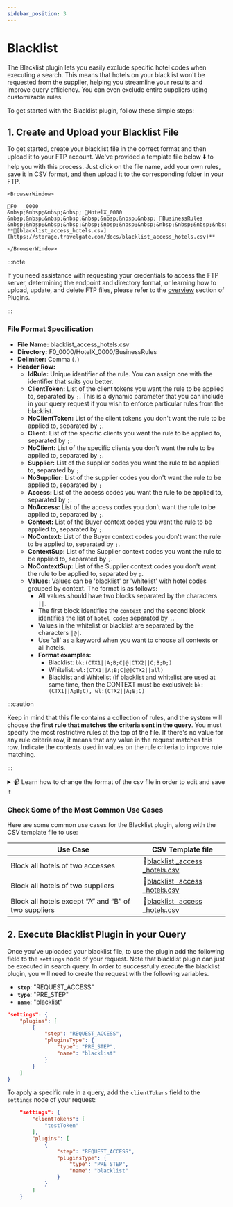 ```yaml
---
sidebar_position: 3
---
```


# Blacklist

The Blacklist plugin lets you easily exclude specific hotel codes when executing a search. This means that hotels on your blacklist won't be requested from the supplier, helping you streamline your results and improve query efficiency. You can even exclude entire suppliers using customizable rules.

To get started with the Blacklist plugin, follow these simple steps:

## 1. Create and Upload your Blacklist File

To get started, create your blacklist file in the correct format and then upload it to your FTP account. We've provided a template file below ⬇️ to help you with this process. Just click on the file name, add your own rules, save it in CSV format, and then upload it to the corresponding folder in your FTP.

```mdx-code-block
<BrowserWindow>

📁F0  _0000  
&nbsp;&nbsp;&nbsp;&nbsp; 📁HotelX_0000  
&nbsp;&nbsp;&nbsp;&nbsp;&nbsp;&nbsp;&nbsp;&nbsp; 📁BusinessRules  
&nbsp;&nbsp;&nbsp;&nbsp;&nbsp;&nbsp;&nbsp;&nbsp;&nbsp;&nbsp;&nbsp;&nbsp; **📄[blacklist_access_hotels.csv](https://storage.travelgate.com/docs/blacklist_access_hotels.csv)**

</BrowserWindow>
```

:::note

If you need assistance with requesting your credentials to access the FTP server, determining the endpoint and directory format, or learning how to upload, update, and delete FTP files, please refer to the [overview](../plugins/overview) section of Plugins.

:::

### File Format Specification

* **File Name:** blacklist_access_hotels.csv
* **Directory:** F0_0000/HotelX_0000/BusinessRules
* **Delimiter:** Comma (`,`)
* **Header Row:**
	* **IdRule:** Unique identifier of the rule. You can assign one with the identifier that suits you better.
	* **ClientToken:** List of the client tokens you want the rule to be applied to, separated by `;`. This is a dynamic parameter that you can include in your query request if you wish to enforce particular rules from the blacklist.
	* **NoClientToken:** List of the client tokens you don't want the rule to be applied to, separated by `;`. 
	* **Client:** List of the specific clients you want the rule to be applied to, separated by `;`. 
	* **NoClient:** List of the specific clients you don't want the rule to be applied to, separated by `;`. 
	* **Supplier:** List of the supplier codes you want the rule to be applied to, separated by `;`. 
	* **NoSupplier:** List of the supplier codes you don't want the rule to be applied to, separated by `;` 
	* **Access:** List of the access codes you want the rule to be applied to, separated by `;`. 
	* **NoAccess:** List of the access codes you don't want the rule to be applied to, separated by `;`. 
	* **Context:** List of the Buyer context codes you want the rule to be applied to, separated by `;`. 
	* **NoContext:** List of the Buyer context codes you don't want the rule to be applied to, separated by `;`. 
	* **ContextSup:** List of the Supplier context codes you want the rule to be applied to, separated by `;`. 
	* **NoContextSup:** List of the Supplier context codes you don't want the rule to be applied to, separated by `;`. 
	* **Values:** Values can be 'blacklist' or 'whitelist' with hotel codes grouped by context. The format is as follows:
		* All values should have two blocks separated by the characters `||`.
		* The first block identifies the `context` and the second block identifies the list of `hotel codes` separated by `;`. 
		* Values in the whitelist or blacklist are separated by the characters `|@|`.
		* Use 'all' as a keyword when you want to choose all contexts or all hotels.
		* **Format examples:**
			* Blacklist: `bk:(CTX1||A;B;C|@|CTX2||C;B;D;)`
			* Whitelist: `wl:(CTX1||A;B;C|@|CTX2||all)`
			* Blacklist and Whitelist (if blacklist and whitelist are used at same time, then the CONTEXT must be exclusive): `bk:(CTX1||A;B;C), wl:(CTX2||A;B;C)`


:::caution

Keep in mind that this file contains a collection of rules, and the system will choose **the first rule that matches the criteria sent in the query**. You must specify the most restrictive rules at the top of the file. If there's no value for any rule criteria row, it means that any value in the request matches this row. Indicate the contexts used in values on the rule criteria to improve rule matching.

:::


<details>
    <summary>📹 Learn how to change the format of the csv file in order to edit and save it</summary>
    <div>
        <div><iframe width="560" height="315" src="https://www.youtube.com/embed/XkOk3SkZ0Sg?si=TYhN1QfMwYE1fusw&amp;controls=0" title="YouTube video player" frameborder="0" allow="accelerometer; autoplay; clipboard-write; encrypted-media; gyroscope; picture-in-picture; web-share" allowfullscreen></iframe></div>
    </div>
</details>


### Check Some of the Most Common Use Cases

Here are some common use cases for the Blacklist plugin, along with the CSV template file to use:

| Use Case                                                      | CSV Template file             |
|---------------------------------------------------------------|-------------------------------|
| Block all hotels of two accesses                              | 📄[blacklist  _access  _hotels.csv](https://storage.travelgate.com/docs/blacklist_access_hotels-1.csv) |
| Block all hotels of two suppliers                             | 📄[blacklist  _access  _hotels.csv](https://storage.travelgate.com/docs/blacklist_access_hotels-2.csv) |
| Block all hotels except “A” and “B” of two suppliers          | 📄[blacklist  _access  _hotels.csv](https://storage.travelgate.com/docs/blacklist_access_hotels-3.csv) |


## 2. Execute Blacklist Plugin in your Query

Once you've uploaded your blacklist file, to use the plugin add the following field to the `settings` node of your request. Note that blacklist plugin can just be executed in search query. In order to successfully execute the blacklist plugin, you will need to create the request with the following variables.

* **`step`**: "REQUEST_ACCESS"
* **`type`**: "PRE_STEP"
* **`name`**: "blacklist"

```json
"settings": {
	"plugins": [
		{
			"step": "REQUEST_ACCESS",
			"pluginsType": {
				"type": "PRE_STEP",
				"name": "blacklist"
			}
		}
	]
}
```

To apply a specific rule in a query, add the `clientTokens` field to the `settings` node of your request:

```json
	"settings": {
		"clientTokens": [
			"testToken"
		],
		"plugins": [
            {
				"step": "REQUEST_ACCESS",
				"pluginsType": {
					"type": "PRE_STEP",
					"name": "blacklist"
				}
			}
        ]
	}
```